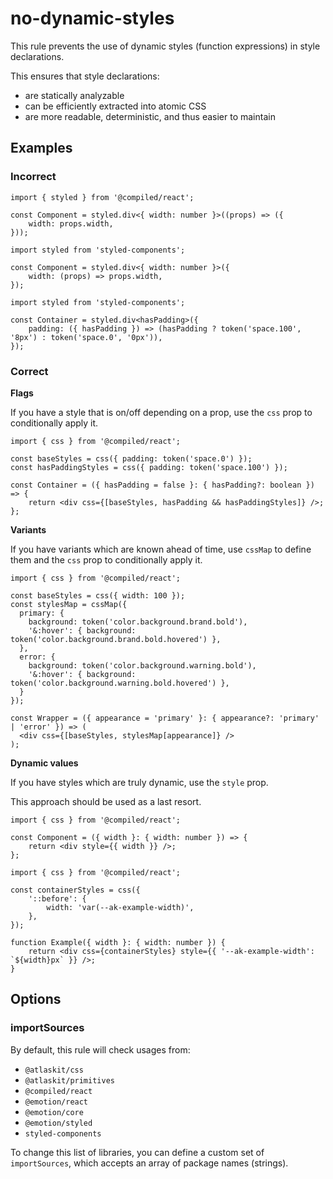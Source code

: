 # no-dynamic-styles

This rule prevents the use of dynamic styles (function expressions) in style declarations.

This ensures that style declarations:

- are statically analyzable
- can be efficiently extracted into atomic CSS
- are more readable, deterministic, and thus easier to maintain

## Examples

### Incorrect

```tsx
import { styled } from '@compiled/react';

const Component = styled.div<{ width: number }>((props) => ({
	width: props.width,
}));
```

```tsx
import styled from 'styled-components';

const Component = styled.div<{ width: number }>({
	width: (props) => props.width,
});
```

```tsx
import styled from 'styled-components';

const Container = styled.div<hasPadding>({
	padding: ({ hasPadding }) => (hasPadding ? token('space.100', '8px') : token('space.0', '0px')),
});
```

### Correct

**Flags**

If you have a style that is on/off depending on a prop, use the `css` prop to conditionally apply
it.

```tsx
import { css } from '@compiled/react';

const baseStyles = css({ padding: token('space.0') });
const hasPaddingStyles = css({ padding: token('space.100') });

const Container = ({ hasPadding = false }: { hasPadding?: boolean }) => {
	return <div css={[baseStyles, hasPadding && hasPaddingStyles]} />;
};
```

**Variants**

If you have variants which are known ahead of time, use `cssMap` to define them and the `css` prop
to conditionally apply it.

```tsx
import { css } from '@compiled/react';

const baseStyles = css({ width: 100 });
const stylesMap = cssMap({
  primary: {
    background: token('color.background.brand.bold'),
    '&:hover': { background: token('color.background.brand.bold.hovered') },
  },
  error: {
    background: token('color.background.warning.bold'),
    '&:hover': { background: token('color.background.warning.bold.hovered') },
  }
});

const Wrapper = ({ appearance = 'primary' }: { appearance?: 'primary' | 'error' }) => (
  <div css={[baseStyles, stylesMap[appearance]} />
);
```

**Dynamic values**

If you have styles which are truly dynamic, use the `style` prop.

This approach should be used as a last resort.

```tsx
import { css } from '@compiled/react';

const Component = ({ width }: { width: number }) => {
	return <div style={{ width }} />;
};
```

```tsx
import { css } from '@compiled/react';

const containerStyles = css({
	'::before': {
		width: 'var(--ak-example-width)',
	},
});

function Example({ width }: { width: number }) {
	return <div css={containerStyles} style={{ '--ak-example-width': `${width}px` }} />;
}
```

## Options

### importSources

By default, this rule will check usages from:

- `@atlaskit/css`
- `@atlaskit/primitives`
- `@compiled/react`
- `@emotion/react`
- `@emotion/core`
- `@emotion/styled`
- `styled-components`

To change this list of libraries, you can define a custom set of `importSources`, which accepts an
array of package names (strings).
